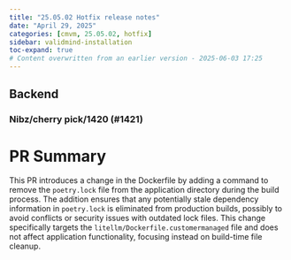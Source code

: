 ```yaml
---
title: "25.05.02 Hotfix release notes"
date: "April 29, 2025"
categories: [cmvm, 25.05.02, hotfix]
sidebar: validmind-installation
toc-expand: true
# Content overwritten from an earlier version - 2025-06-03 17:25
---
```


## Backend
<!--- Tag: [cmvm/25.05.02](https://github.com/validmind/backend/releases/tag/cmvm/25.05.02) --->
<!--- Compare API call: gh api repos/validmind/backend/compare/e8bd2e94f40b626fb61596f0d7cb568cbd5b4a21...e8bd2e94f40b626fb61596f0d7cb568cbd5b4a21 --->

<!-- ### Changes with no label -->


<!--- PR #1421: https://github.com/validmind/backend/pull/1421 --->
<!--- Labels: none --->
### Nibz/cherry pick/1420 (#1421)

# PR Summary

This PR introduces a change in the Dockerfile by adding a command to remove the `poetry.lock` file from the application directory during the build process. The addition ensures that any potentially stale dependency information in `poetry.lock` is eliminated from production builds, possibly to avoid conflicts or security issues with outdated lock files. This change specifically targets the `litellm/Dockerfile.customermanaged` file and does not affect application functionality, focusing instead on build-time file cleanup.


<!--- ## Frontend --->
<!--- Tag: [cmvm/25.05.02](https://github.com/validmind/frontend/releases/tag/cmvm/25.05.02) --->
<!--- Compare API call: gh api repos/validmind/frontend/compare/ad63f732dee826862a4964af2edc9ab5fe69e709...ad63f732dee826862a4964af2edc9ab5fe69e709 --->
<!-- No public PRs found for this release -->

<!--- ## Agents --->
<!--- Tag: [cmvm/25.05.02](https://github.com/validmind/agents/releases/tag/cmvm/25.05.02) --->
<!--- Compare API call: gh api repos/validmind/agents/compare/d9c9fe5f27cfcfe8c87003d3cbb4d5ec083122eb...d9c9fe5f27cfcfe8c87003d3cbb4d5ec083122eb --->
<!-- No public PRs found for this release -->

<!--- ## Documentation --->
<!--- Tag: [cmvm/25.05.02](https://github.com/validmind/documentation/releases/tag/cmvm/25.05.02) --->
<!--- Compare API call: gh api repos/validmind/documentation/compare/a43dbe7f31d943df0b8d187060983bbdc89c8ac9...a43dbe7f31d943df0b8d187060983bbdc89c8ac9 --->
<!-- No public PRs found for this release -->

<!--- ## Validmind-library --->
<!--- Tag: [cmvm/25.05.02](https://github.com/validmind/validmind-library/releases/tag/cmvm/25.05.02) --->
<!--- Compare API call: gh api repos/validmind/validmind-library/compare/cmvm/25.05.02...cmvm/25.05.02 --->
<!-- No public PRs found for this release -->

